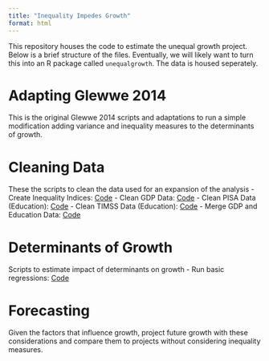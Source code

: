 ```yaml
---
title: "Inequality Impedes Growth"
format: html
---
```


This repository houses the code to estimate the unequal growth project. Below is a brief structure of the files. Eventually, we will likely want to turn this into an R package called `unequalgrowth`. The data is housed seperately.


# Adapting Glewwe 2014

This is the original Glewwe 2014 scripts and adaptations to run a simple modification adding variance and inequality measures to the determinants of growth. 


# Cleaning Data 

These the scripts to clean the data used for an expansion of the analysis
- Create Inequality Indices: [Code](./commands_inequality.R)
- Clean GDP Data: [Code]()
- Clean PISA Data (Education): [Code](./clean_pisa.R)
- Clean TIMSS Data (Education): [Code](./clean_timss.R)
- Merge GDP and Education Data: [Code](./merge_education_gdp.R)


# Determinants of Growth 

Scripts to estimate impact of determinants on growth 
- Run basic regressions: [Code](./analysis_deterimants_regressions.R)


# Forecasting

Given the factors that influence growth, project future growth with these considerations and compare them to projects without considering inequality measures. 


